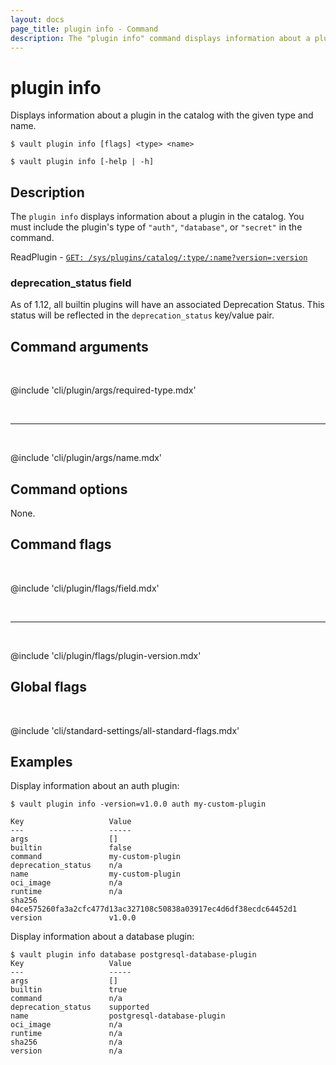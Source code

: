 ```yaml
---
layout: docs
page_title: plugin info - Command
description: The "plugin info" command displays information about a plugin in the catalog.
---
```


# plugin info

Displays information about a plugin in the catalog with the given type and name.

<CodeBlockConfig hideClipboard>

```shell-session
$ vault plugin info [flags] <type> <name>

$ vault plugin info [-help | -h]
```

</CodeBlockConfig>

## Description

The `plugin info` displays information about a plugin in the catalog.
You must include the plugin's type of `"auth"`, `"database"`, or `"secret"` in 
the command.

<Tip title="Related API endpoints">

ReadPlugin - [`GET: /sys/plugins/catalog/:type/:name?version=:version`](/vault/api-docs/system/plugins-catalog#read-plugin)

</Tip>

### deprecation_status field

As of 1.12, all builtin plugins will have an associated Deprecation
Status. This status will be reflected in the `deprecation_status` key/value
pair.

## Command arguments

<br />

@include 'cli/plugin/args/required-type.mdx'

<br /><hr /><br />

@include 'cli/plugin/args/name.mdx'

## Command options

None.

## Command flags

<br />

@include 'cli/plugin/flags/field.mdx'

<br /><hr /><br />

@include 'cli/plugin/flags/plugin-version.mdx'

## Global flags

<br />

@include 'cli/standard-settings/all-standard-flags.mdx'

## Examples

Display information about an auth plugin:

```shell-session
$ vault plugin info -version=v1.0.0 auth my-custom-plugin

Key                   Value
---                   -----
args                  []
builtin               false
command               my-custom-plugin
deprecation_status    n/a
name                  my-custom-plugin
oci_image             n/a
runtime               n/a
sha256                04ce575260fa3a2cfc477d13ac327108c50838a03917ec4d6df38ecdc64452d1
version               v1.0.0
```

Display information about a database plugin:

```shell-session
$ vault plugin info database postgresql-database-plugin
Key                   Value
---                   -----
args                  []
builtin               true
command               n/a
deprecation_status    supported
name                  postgresql-database-plugin
oci_image             n/a
runtime               n/a
sha256                n/a
version               n/a
```